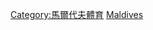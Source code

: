 {{Commonscat|Association football in the Maldives}}

[[Category:馬爾代夫體育|Category:馬爾代夫體育]]
[[Category:亚洲各国足球|Maldives]]